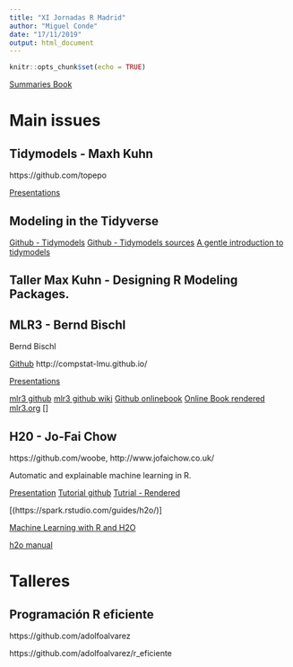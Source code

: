 ```yaml
---
title: "XI Jornadas R Madrid"
author: "Miguel Conde"
date: "17/11/2019"
output: html_document
---
```


```r
knitr::opts_chunk$set(echo = TRUE)
```
[Summaries Book](http://r-es.org/XIjuR/pdf/LIBRO_RESUMENES_XI_Jornadas_de_Usuarios_R.pdf)

# Main issues

## Tidymodels - Maxh Kuhn

https://github.com/topepo

[Presentations](https://github.com/topepo/XIjuR-2019)

## Modeling in the Tidyverse

[Github - Tidymodels](https://github.com/tidymodels)
[Github - Tidymodels sources](https://github.com/tidymodels/tidymodels)
[A gentle introduction to tidymodels](https://rviews.rstudio.com/2019/06/19/a-gentle-intro-to-tidymodels/)

## Taller Max Kuhn - Designing R Modeling Packages.



## MLR3 -  Bernd Bischl

Bernd Bischl

[Github](https://github.com/berndbischl)
http://compstat-lmu.github.io/

[Presentations](https://github.com/mlr-org/mlr-outreach/tree/master/2019_madrid)

[mlr3 github](https://github.com/mlr-org/mlr3)
[mlr3 github wiki](https://github.com/mlr-org/mlr3/wiki)
[Github onlinebook](https://github.com/mlr-org/mlr3book)
[Online Book rendered](https://mlr3book.mlr-org.com/)
[mlr3.org](https://mlr3.mlr-org.com/index.html)
[]

## H20 -  Jo-Fai Chow

https://github.com/woobe, http://www.jofaichow.co.uk/

Automatic and explainable machine learning in R.

[Presentation](https://docs.google.com/presentation/d/1ROL9omT2edThM15H6NLFphaDovI8gGcPb93RZBUTeyc/edit#slide=id.p1)
[Tutorial github](https://github.com/woobe/useR2019_h2o_tutorial)
[Tutrial - Rendered](https://nbviewer.jupyter.org/github/woobe/useR2019_h2o_tutorial/blob/master/tutorial.html)

[(https://spark.rstudio.com/guides/h2o/)]

[Machine Learning with R and H2O](https://www.h2o.ai/wp-content/uploads/2018/01/RBooklet.pdf)

[h2o manual](http://docs.h2o.ai/h2o/latest-stable/h2o-docs/welcome.html)

# Talleres

## Programación R eficiente

https://github.com/adolfoalvarez

https://github.com/adolfoalvarez/r_eficiente
